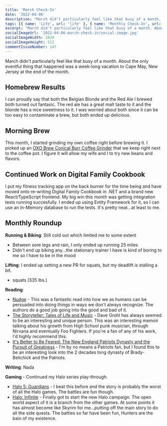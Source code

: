 ```yaml
---
title: 'March Check-In'
date: '2022-04-06'
description: "March did't particularly feel like that busy of a month. About the only eventful thing that happened was a week-long vacation to Cape May, New Jersey at the end of the month."
tags: [{ name: 'Life', url: 'life' }, { name: 'Monthly Check-In', url: 'monthly-check-in' }, { name: 'Homebrewing', url: 'homebrewing' }]
excerpt: "March did't particularly feel like that busy of a month. About the only eventful thing that happened was a week-long vacation to Cape May, New Jersey at the end of the month."
socialImageUrl: '2022-04-06-march-check-in/social-image.jpg'
socialImageWidth: 1024
socialImageHeight: 512
commentIssueNumber: 147
---
```


March didn't particularly feel like that busy of a month. About the only eventful thing that happened was a week-long vacation to Cape May, New Jersey at the end of the month.

## Homebrew Results

I can proudly say that both the Belgian Blonde and the Red Ale I brewed both turned out fantasic. The red ale has a great malt taste to it and the blonde has a nice sweetness to it. I was worried about both since it can be too easy to contaminate a brew, but both ended up delicious.

## Morning Brew

This month, I started grinding my own coffee right before brewing it. I picked up an <a href="https://smile.amazon.com/dp/B07CSKGLMM?psc=1&ref=ppx_yo2ov_dt_b_product_details" rel="noreferrer nofollow">OXO Brew Conical Burr Coffee Grinder</a> that we keep right next to the coffee pot. I figure it will allow my wife and I to try new beans and flavors.

## Continued Work on Digital Family Cookbook

I put my fitness tracking app on the back burner for the time being and have moved onto re-writing Digital Family Cookbook in .NET and a brand new React/TypeScript frontend. My big win this month was getting integration tests running succesfully. I ended up using Entity Framework for it, so I can use an In-Memory database to run the tests. It's pretty neat...at least to me.

## Monthly Roundup

**Running & Biking**: Still cold out which limited me to some extent

-   Between sore legs and rain, I only ended up running 25 miles
-   Didn't end up biking any...the stationary trainer I have is kind of boring to me so I have to be in the mood

**Lifting**: I ended up setting a new PR for squats, but my deadlift is stalling a bit.

-   squats (335 lbs.)

**Reading**:

-   <a href="https://bookshop.org/books/nudge-the-final-edition/9780143137009" target="_blank" rel="noreferrer nofollow">Nudge</a> - This was a fantastic read into how we as humans can be persuaded into doing things in ways we don't always recognize. The authors do a good
    job going into the good and bad of it.
-   <a href="https://bookshop.org/books/the-storyteller-tales-of-life-and-music/9780063076099" target="_blank" rel="noreferrer nofollow">The Storyteller: Tales of Life and Music</a> - Dave Grohl has always seemed to be an interesting and unique person. This was an interesting memoir talking about his growth from High School
    punk musician, through Nirvana and eventually Foo Fighters. If you're a fan of any of his work, I'd highly recommend this.
-   <a href="https://bookshop.org/books/it-s-better-to-be-feared-the-new-england-patriots-dynasty-and-the-pursuit-of-greatness/9781631498237" target="_blank" rel="noreferrer nofollow">It's Better to Be Feared: The New England Patriots Dynasty and the Pursuit of Greatness</a> - I'm by no means a Patriots fan, but I found this to be an interesting look into the 2 decades long dynasty of Brady-Belichick and the Patriots.

**Writing**: Nada

**Gaming** - Continued my Halo series play-through.

-   <a href="https://www.xbox.com/en-us/games/store/Halo-5-Guardians/BRRC2BP0G9P0" target="_blank" rel="noreferrer nofollow">Halo 5: Guardians</a> - I beat this before and the story is probably the worst of all the Halo games. The battles are fun though.
-   <a href="https://www.xbox.com/en-us/games/store/halo-the-master-chief-collection/9ntm9hxnlszx" target="_blank" rel="noreferrer nofollow">Halo: Infinite</a> - Finally got to start the new Halo campaign. The open world aspect of it is a branch from the other games. At some points it has almost become
    like Skyrim for me...putting off the main story to do all the side quests. The battles so far have been fun, Hunters are the bain of my existence.
